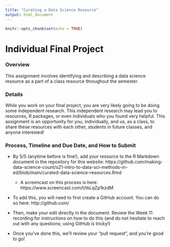 ```yaml
---
title: "Curating a Data Science Resource"
output: html_document
---
```


```r
knitr::opts_chunk$set(echo = TRUE)
```

# Individual Final Project

### Overview

This assignment involves identifying and describing a data science resource as a part of a class resource throughout the semester.

### Details

While you work on your final project, you are very likely going to be doing some independent research. This independent research may lead you to resources, R packages, or even individuals who you found very helpful. This assignment is an opportunity for you, individually, and us, as a class, to share these resources with each other, students in future classes, and anyone interested!

### Process, Timeline and Due Date, and How to Submit

- By 5/5 (anytime before is fine!), add your resource to the R Markdown document in the repository for this website:
  https://github.com/making-data-science-count/s21-intro-to-data-sci-methods-in-ed/blob/main/curated-data-science-resources.Rmd
  - A screencast on this process is here: https://www.screencast.com/t/tkLqZp1kzdM

- To add this, you will need to first create a GitHub account. You can do so here: http://github.com/

- Then, make your edit directly in the document. Review the Week 11 recording for instructions on how to do this (and do not hesitate to reach out with any questions; using GitHub is tricky!)

- Once you've done this, we'll review your "pull request", and you're good to go!
